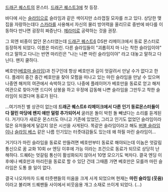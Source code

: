 [[드래곤 퀘스트]]의 몬스터.
[[드래곤 퀘스트3]]에 첫 등장.

바다에 사는 [[슬라임]]으로 슬라임과 같은 색이지만 소라껍질 모자를 쓰고 있다. 상당한 맺집을 자랑하는데다 [[스카라]]를 사용해서 자신의 물리 방어력을 올리므로 중반에 바다를 이동하다 만나면 굉장히 짜증난다. [[메라미]]로 공략하는 것을 권장.

그 외엔 비중이 없던 몬스터였는데 [[드래곤 퀘스트6]] DS판 리메이크에서 동료 몬스터로 등장하게 되었다. 이름은 마리린. 다른 슬라임들이 "괴롭히지 마 나는 착한 슬라임이야" 라고 말하고 다니는 반면 마리린은 "나는 나쁜 마린 슬라임이야" 라고 대놓고 말하고 다닌다. 왠지 쿨하다.

베호만([[베호마 슬라임]])과 친구인데 항상 베호만과 길이 엇갈려서 만날 수가 없다고 한다. 플레이 중간 중간 베호만을 찾아 모험을 떠나고 있는 마린 슬라임을 만날 수 있으며 나중엔 해저의 여관에서 숙박하고 있다. 나중에 플레이어가 베호만을 동료로 얻고 해저 여관으로 찾아가면 드디어 상봉을 하고 우정에 감동해 나쁜 슬라임을 그만두고 착한 슬라임이 되겠다며 동료가 된다.

...여기까진 별 상관이 없는데 '''드래곤 퀘스트6 리메이크에서 다른 인기 동료몬스터들이 다 잘린 마당에 왠지 얘만 덜렁 추가되어서''' 굴러온 돌이 박힌 돌 빼냈다는 소리를 듣게된다. 거기다가 새로운 몬스터도 아니고 기존에 있었던, 그리고 인기도 없었던 슬라임이라 많은 유저들에게 달갑지 않은 시선을 사게된다. 똑같은 슬라임이라고 해도 [[버블 슬라임]]이나 [[슬라임 베스]] 같은 나름 인기있는 터줏대감들도 있는데 왜 하필 마린 슬라임이...

거기다가 마린 슬라임을 동료로 만들려면 베호만부터 동료로 해야되는데 이놈은 엇갈림 통신으로 꿈 교화 10회 or 엔딩 이후에 가능 이라는 조건으로 동료가 되므로 상당히 난해하다.  드퀘6는 엇갈림 통신이 활성화되지 않아서 10명 모으기도 벅차다. 결국 엔딩 이후에나 베호만과 마리린을 동료로 할 수 있단 건데 그때쯤 가면 베호만은 모를까 마린 슬라임은 도통 쓸 일이 없다.

결국 나오자마자 드퀘 터줏팬들의 미움을 크게 사게 되었으며 현재는 '''마린 슬라임 (웃음)''' 이라고 불리며 드퀘팬들 사이에서 비웃음용 개그 소재로 쓰이게 되었다. (…)

